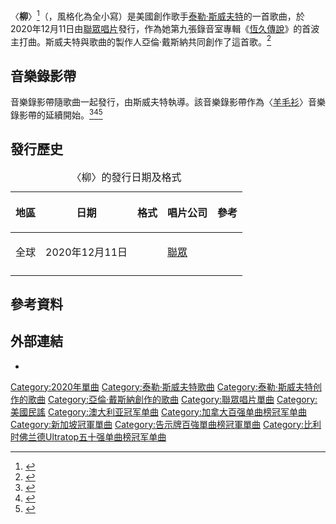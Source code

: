 {{NoteTA
|G1=Music
|G2=Taylor Swift
|G3=Show
|1=zh-cn:塔吉特百货;zh-tw:目標百貨
|2=zh-cn:联合包裹服务;zh-tw:優比速
|3=zh-cn:泰勒;zh-tw:泰勒絲;zh-hk:泰勒
|4=zh-cn:泰勒·斯威夫特;zh-tw:泰勒絲;zh-hk:泰勒·斯威夫特
|5=zh-cn:斯威夫特;zh-tw:泰勒絲;zh-hk:斯威夫特
|6=zh-cn:民间故事;zh-tw:美麗傳說;zh-hk:美麗傳說
}}
{{Infobox song
| name       = 柳
| original_name = Willow
| language   = en
| cover      = Willow by Taylor Swift.png
| type       = single
| artist     = [[泰勒·斯威夫特|泰勒·斯威夫特]]
| album      = [[恆久傳說|恆久傳說]]
| released   = {{Start date|2020|12|11}}
| genre      = [[民谣|獨立民謠]]
| format     = {{flatlist|
* [[數位音樂下載|數位下載]]
* [[串流媒體|串流媒體]]
}}
| recorded   = 2020年
| label      = [[聯眾唱片|聯眾]]
| length     = {{duration|m=3|s=34}}
| writer     = {{flatlist|
* [[泰勒·斯威夫特|泰勒·斯威夫特]]
* 亞倫·戴斯納
}}
| producer   = 亞倫·戴斯納
| chronology = [[泰勒·斯威夫特|泰勒·斯威夫特]]
| prev_title = [[唯一_(泰勒絲歌曲)|唯一]]
| prev_year  = 2020
| next_title = [[無證無罪|無證無罪]]
| next_year  = 2021
| misc       = {{External music video|{{YouTube|RsEZmictANA|〈柳〉}}}}
}}
〈'''柳'''〉<ref>{{Cite web |title=博客來-泰勒絲 / 恆久傳說 台壓版 |url=https://www.books.com.tw/products/0020220651 |website=博客來 |accessdate=2020-10-20 |archiveurl=https://web.archive.org/web/20210315160154/https://www.books.com.tw/products/0020220651 |archivedate=2020-10-20 |language=zh |deadurl=no}}</ref>（{{lang-en|"Willow"}}，風格化為全小寫）是美國創作歌手[[泰勒·斯威夫特|泰勒·斯威夫特]]的一首歌曲，於2020年12月11日由[[聯眾唱片|聯眾唱片]]發行，作為她第九張錄音室專輯《[[恆久傳說|恆久傳說]]》的首波主打曲。斯威夫特與歌曲的製作人亞倫·戴斯納共同創作了這首歌。<ref name="NME">{{cite web|url=https://www.nme.com/news/music/taylor-swift-to-release-surprise-ninth-album-evermore-tonight-2835851|title=Taylor Swift to release surprise ninth album 'Evermore' tonight|last=Richards|first=Will|work=[[NME|NME]]|date=2020-12-10|access-date=2020-12-10|dead-url=no|archive-url=https://web.archive.org/web/20201210150733/https://www.nme.com/news/music/taylor-swift-to-release-surprise-ninth-album-evermore-tonight-2835851|archive-date=2020-12-10}}</ref>

== 音樂錄影帶 ==
音樂錄影帶隨歌曲一起發行，由斯威夫特執導。該音樂錄影帶作為〈[[羊毛衫_(歌曲)|羊毛衫]]〉音樂錄影帶的延續開始。<ref name="variety">{{cite web|url=https://variety.com/2020/music/news/taylor-swift-new-album-evermore-tonight-1234850261/|title=Taylor Swift to Release New Album, 'Evermore,' Tonight|last=Aswad|first=Jem|work=[[Variety_(magazine)|Variety]]|date=2020-12-10|access-date=2020-12-10|dead-url=no|archive-url=https://web.archive.org/web/20201210144332/https://variety.com/2020/music/news/taylor-swift-new-album-evermore-tonight-1234850261/|archive-date=2020-12-10}}</ref><ref name="theguardian">{{cite web|url=https://www.theguardian.com/music/2020/dec/10/taylor-swift-announces-second-surprise-album-of-2020-evermore|title=Taylor Swift announces second surprise album of 2020, Evermore|last=Beaumont-Thomas|first=Ben|work=[[The_Guardian|The Guardian]]|date=2020-12-10|access-date=2020-12-10|dead-url=no|archive-url=https://web.archive.org/web/20201210140604/https://www.theguardian.com/music/2020/dec/10/taylor-swift-announces-second-surprise-album-of-2020-evermore|archive-date=2020-12-10}}</ref><ref>{{cite web|url=https://www.elle.com/culture/music/g34943325/taylor-swift-willow-music-video-easter-eggs/|title=All the Easter Eggs in Taylor Swift's 'Willow' Music Video|date=2020-12-11|last=Walsh|first=Savannah|work=Elle|access-date=2020-12-11|archive-date=2020-12-11|archive-url=https://web.archive.org/web/20201211180440/https://www.elle.com/culture/music/g34943325/taylor-swift-willow-music-video-easter-eggs/|dead-url=no}}</ref>

== 發行歷史 ==
{| class="wikitable plainrowheaders"
|+〈柳〉的發行日期及格式
|-
! scope="col"| 地區
! scope="col"| 日期
! scope="col"| 格式
! scope="col"| 唱片公司
! scope="col"| 參考
|-
! scope="row" |全球
|2020年12月11日
|{{hlist|[[數位音樂下載|數位下載]]|[[串流媒體|串流媒體]]}}
| [[聯眾唱片|聯眾]]
| align="center" | 
|-
|}

==參考資料==
{{reflist|30em}}

== 外部連結 ==
* {{MetroLyrics song|taylor-swift|willow}}
{{Taylor Swift songs}}
{{DEFAULTSORT:Willow}}
[[Category:2020年單曲|Category:2020年單曲]]
[[Category:泰勒·斯威夫特歌曲|Category:泰勒·斯威夫特歌曲]]
[[Category:泰勒·斯威夫特创作的歌曲|Category:泰勒·斯威夫特创作的歌曲]]
[[Category:亞倫·戴斯納創作的歌曲|Category:亞倫·戴斯納創作的歌曲]]
[[Category:聯眾唱片單曲|Category:聯眾唱片單曲]]
[[Category:美國民謠|Category:美國民謠]]
[[Category:澳大利亚冠军单曲|Category:澳大利亚冠军单曲]]
[[Category:加拿大百强单曲榜冠军单曲|Category:加拿大百强单曲榜冠军单曲]]
[[Category:新加坡冠軍單曲|Category:新加坡冠軍單曲]]
[[Category:告示牌百強單曲榜冠軍單曲|Category:告示牌百強單曲榜冠軍單曲]]
[[Category:比利时佛兰德Ultratop五十强单曲榜冠军单曲|Category:比利时佛兰德Ultratop五十强单曲榜冠军单曲]]
